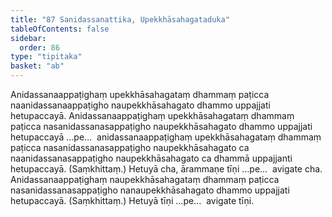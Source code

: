 ```yaml
---
title: "87 Sanidassanattika, Upekkhāsahagataduka"
tableOfContents: false
sidebar:
  order: 86
type: "tipitaka"
basket: "ab"
---
```



<DynamicBreadcrumb />

<Division number="138">

<Paragraph number="330">
Anidassanaappaṭighaṃ upekkhāsahagataṃ dhammaṃ paṭicca naanidassanaappaṭigho naupekkhāsahagato dhammo uppajjati hetupaccayā. Anidassanaappaṭighaṃ upekkhāsahagataṃ dhammaṃ paṭicca nasanidassanasappaṭigho naupekkhāsahagato dhammo uppajjati hetupaccayā …pe…  anidassanaappaṭighaṃ upekkhāsahagataṃ dhammaṃ paṭicca nasanidassanasappaṭigho naupekkhāsahagato ca naanidassanasappaṭigho naupekkhāsahagato ca dhammā uppajjanti hetupaccayā. (Saṃkhittaṃ.) Hetuyā cha, ārammaṇe tīṇi …pe…  avigate cha.
</Paragraph>

<Paragraph number="331">
Anidassanaappaṭighaṃ naupekkhāsahagataṃ dhammaṃ paṭicca nasanidassanasappaṭigho nanaupekkhāsahagato dhammo uppajjati hetupaccayā. (Saṃkhittaṃ.) Hetuyā tīṇi …pe…  avigate tīṇi.
</Paragraph>
</Division>